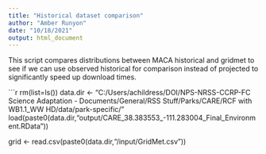 ```yaml
---
title: "Historical dataset comparison"
author: "Amber Runyon"
date: "10/18/2021"
output: html_document
---
```

This script compares distributions between MACA historical and gridmet to see if we can use observed historical for comparison instead of projected to significantly speed up download times.

```r
rm(list=ls())
data.dir <- "C:/Users/achildress/DOI/NPS-NRSS-CCRP-FC Science Adaptation - Documents/General/RSS Stuff/Parks/CARE/RCF with WB1.1_WW HD/data/park-specific/"
load(paste0(data.dir,"output/CARE_38.383553_-111.283004_Final_Environment.RData"))

grid <- read.csv(paste0(data.dir,"/input/GridMet.csv"))